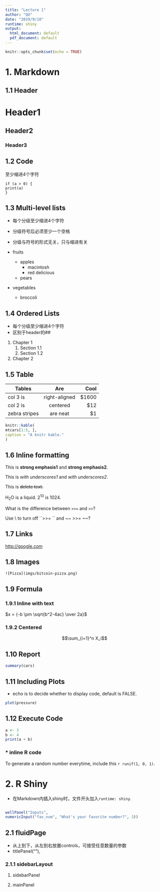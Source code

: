 ```yaml
---
title: "Lecture 1"
author: "QU"
date: "2019/9/10"
runtime: shiny
output:
  html_document: default
  pdf_document: default
---
```


```r
knitr::opts_chunk$set(echo = TRUE)
```
# 1. Markdown
## 1.1 Header
# Header1
## Header2
### Header3

## 1.2 Code
至少缩进4个字符

    if (a > 0) {
    print(a)
    }

## 1.3 Multi-level lists
* 每个分级至少缩进4个字符
* 分级符号后必须至少一个空格
* 分级与符号的形式无关，只与缩进有关

* fruits
    + apples
        - macintosh
        - red delicious
    * pears
* vegetables
    - broccoli

## 1.4 Ordered Lists
* 每个分级至少缩进4个字符
* 区别于header的##

#. Chapter 1
    #. Section 1.1
    #. Section 1.2
#. Chapter 2

## 1.5 Table
| Tables | Are | Cool |
| ------------- |:-------------:| -----:|
| col 3 is | right-aligned | $1600 |
| col 2 is | centered | $12 |
| zebra stripes | are neat | $1 |

```r
knitr::kable(
mtcars[1:5, ],
caption = "A knitr kable."
)
```

## 1.6 Inline formatting
This is **strong emphasis1** and __strong emphasis2__.

This is *with underscores1* and _with underscores2_.

This is ~~delete text.~~

H~2~O is a liquid. 2^10^ is 1024.

What is the difference between ``>>= `` and `>>`?

Use \\ to turn off \``>>= \`` and \~~ >>= \~~?

## 1.7 Links
<http://google.com>

## 1.8 Images
    ![Pizza](imgs/bitcoin-pizza.png)

## 1.9 Formula
### 1.9.1 Inline with text
$x = {-b \pm \sqrt{b^2-4ac} \over 2a}$

### 1.9.2 Centered
$$\sum_{i=1}^n X_i$$

## 1.10 Report
```r
summary(cars)
```
## 1.11 Including Plots
* echo is to decide whether to display code, default is FALSE.
```r
plot(pressure)
```

## 1.12 Execute Code
```r
a <- 3
b <- 4
print(a + b)
```

### * inline R code
To generate a random number everytime, include this `r runif(1, 0, 1)`.

# 2. R Shiny
* 在Markdown内插入shiny时，文件开头加入`runtime: shiny`.
```r
```
```r
wellPanel("Inputs",
numericInput("fav_num", "What's your favorite number?", 3))
```

## 2.1 fluidPage
* 从上到下，从左到右放置controls，可接受任意数量的参数
* titlePanel(""), 

### 2.1.1 sidebarLayout

#. sidebarPanel

#. mainPanel

